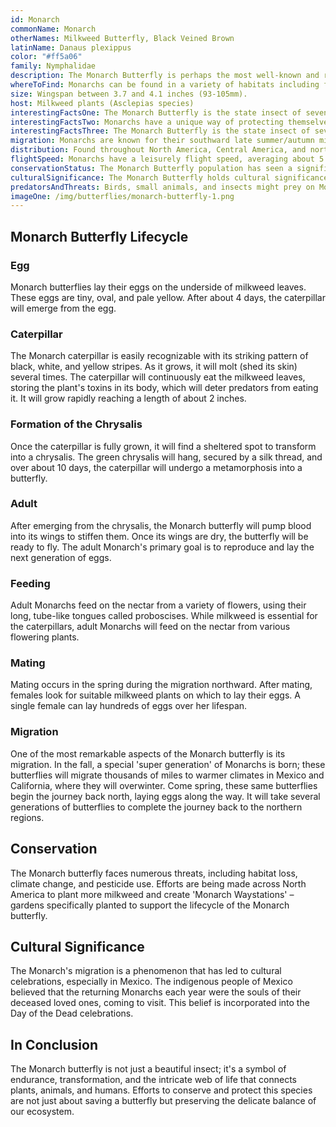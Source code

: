 ---
id: Monarch
commonName: Monarch
otherNames: Milkweed Butterfly, Black Veined Brown
latinName: Danaus plexippus
color: "#ff5a06"
family: Nymphalidae
description: The Monarch Butterfly is perhaps the most well-known and recognized butterfly in North America. It is known for its striking orange and black wings and its incredible long-distance migration. The Monarch undertakes a multi-generational migration from Canada to Mexico and back.
whereToFind: Monarchs can be found in a variety of habitats including fields, meadows, prairies, urban and suburban parks, gardens, and roadsides.
size: Wingspan between 3.7 and 4.1 inches (93-105mm).
host: Milkweed plants (Asclepias species)
interestingFactsOne: The Monarch Butterfly is the state insect of seven US states. Alabama, Idaho, Illinois, Minnesota, Texas, Vermont, and West Virginia.
interestingFactsTwo: Monarchs have a unique way of protecting themselves. They store toxins from the milkweed they consume as caterpillars, making them poisonous to predators.
interestingFactsThree: The Monarch Butterfly is the state insect of seven US states. Alabama, Idaho, Illinois, Minnesota, Texas, Vermont, and West Virginia.
migration: Monarchs are known for their southward late summer/autumn migration from the United States and southern Canada to Mexico and coastal California, and northward return in spring.
distribution: Found throughout North America, Central America, and northern parts of South America. They have also been spotted in parts of Europe, Australia, and other regions.
flightSpeed: Monarchs have a leisurely flight speed, averaging about 5.5 mph.
conservationStatus: The Monarch Butterfly population has seen a significant decline in recent years due to habitat loss, pesticides, and other factors. Conservation efforts are ongoing to protect and restore their numbers.
culturalSignificance: The Monarch Butterfly holds cultural significance in various regions, especially in Mexico, where the Day of the Dead celebrations include the belief that Monarchs represent the souls of the departed.
predatorsAndThreats: Birds, small animals, and insects might prey on Monarchs. However, their toxic nature due to milkweed consumption deters many potential predators.
imageOne: /img/butterflies/monarch-butterfly-1.png
---
## Monarch Butterfly Lifecycle

### Egg
Monarch butterflies lay their eggs on the underside of milkweed leaves. These eggs are tiny, oval, and pale yellow. After about 4 days, the caterpillar will emerge from the egg.

### Caterpillar
The Monarch caterpillar is easily recognizable with its striking pattern of black, white, and yellow stripes. As it grows, it will molt (shed its skin) several times. The caterpillar will continuously eat the milkweed leaves, storing the plant's toxins in its body, which will deter predators from eating it. It will grow rapidly reaching a length of about 2 inches.

### Formation of the Chrysalis
Once the caterpillar is fully grown, it will find a sheltered spot to transform into a chrysalis. The green chrysalis will hang, secured by a silk thread, and over about 10 days, the caterpillar will undergo a metamorphosis into a butterfly.

### Adult

After emerging from the chrysalis, the Monarch butterfly will pump blood into its wings to stiffen them. Once its wings are dry, the butterfly will be ready to fly. The adult Monarch's primary goal is to reproduce and lay the next generation of eggs.

### Feeding
Adult Monarchs feed on the nectar from a variety of flowers, using their long, tube-like tongues called proboscises. While milkweed is essential for the caterpillars, adult Monarchs will feed on the nectar from various flowering plants.

### Mating
Mating occurs in the spring during the migration northward. After mating, females look for suitable milkweed plants on which to lay their eggs. A single female can lay hundreds of eggs over her lifespan.

### Migration
One of the most remarkable aspects of the Monarch butterfly is its migration. In the fall, a special 'super generation' of Monarchs is born; these butterflies will migrate thousands of miles to warmer climates in Mexico and California, where they will overwinter. Come spring, these same butterflies begin the journey back north, laying eggs along the way. It will take several generations of butterflies to complete the journey back to the northern regions.

## Conservation
The Monarch butterfly faces numerous threats, including habitat loss, climate change, and pesticide use. Efforts are being made across North America to plant more milkweed and create 'Monarch Waystations' – gardens specifically planted to support the lifecycle of the Monarch butterfly.

## Cultural Significance
The Monarch's migration is a phenomenon that has led to cultural celebrations, especially in Mexico. The indigenous people of Mexico believed that the returning Monarchs each year were the souls of their deceased loved ones, coming to visit. This belief is incorporated into the Day of the Dead celebrations.

## In Conclusion
The Monarch butterfly is not just a beautiful insect; it's a symbol of endurance, transformation, and the intricate web of life that connects plants, animals, and humans. Efforts to conserve and protect this species are not just about saving a butterfly but preserving the delicate balance of our ecosystem.
